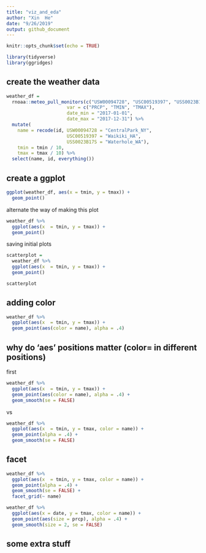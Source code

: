 ```yaml
---
title: "viz_and_eda"
author: "Xin  He"
date: "9/26/2019"
output: github_document
---
```


```r
knitr::opts_chunk$set(echo = TRUE)

library(tidyverse)
library(ggridges)
```

## create the weather data
```r
weather_df = 
  rnoaa::meteo_pull_monitors(c("USW00094728", "USC00519397", "USS0023B17S"),
                      var = c("PRCP", "TMIN", "TMAX"), 
                      date_min = "2017-01-01",
                      date_max = "2017-12-31") %>%
  mutate(
    name = recode(id, USW00094728 = "CentralPark_NY", 
                      USC00519397 = "Waikiki_HA",
                      USS0023B17S = "Waterhole_WA"),
    tmin = tmin / 10,
    tmax = tmax / 10) %>%
  select(name, id, everything())
```


## create a ggplot
```r
ggplot(weather_df, aes(x = tmin, y = tmax)) +
  geom_point()
```

alternate the way of making this plot
```r
weather_df %>% 
  ggplot(aes(x  = tmin, y = tmax)) + 
  geom_point()
```

saving initial plots
```r
scatterplot = 
  weather_df %>% 
  ggplot(aes(x  = tmin, y = tmax)) + 
  geom_point()

scatterplot
```


## adding color
```r
weather_df %>% 
  ggplot(aes(x  = tmin, y = tmax)) + 
  geom_point(aes(color = name), alpha = .4)
```



## why do 'aes' positions matter (color= in different positions)

first
```r
weather_df %>% 
  ggplot(aes(x  = tmin, y = tmax)) + 
  geom_point(aes(color = name), alpha = .4) +
  geom_smooth(se = FALSE)
```

vs

```r
weather_df %>% 
  ggplot(aes(x  = tmin, y = tmax, color = name)) + 
  geom_point(alpha = .4) +
  geom_smooth(se = FALSE)
```




##  facet
```r
weather_df %>% 
  ggplot(aes(x  = tmin, y = tmax, color = name)) + 
  geom_point(alpha = .4) +
  geom_smooth(se = FALSE) +
  facet_grid(~ name)
```


```r
weather_df %>%
  ggplot(aes(x = date, y = tmax, color = name)) +
  geom_point(aes(size = prcp), alpha = .4) +
  geom_smooth(size = 2, se = FALSE)
```

## some extra stuff














